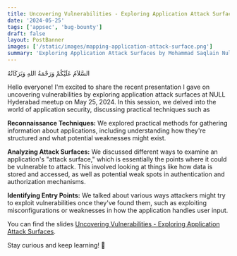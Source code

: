 ```yaml
---
title: Uncovering Vulnerabilities - Exploring Application Attack Surfaces
date: '2024-05-25'
tags: ['appsec', 'bug-bounty']
draft: false
layout: PostBanner
images: ['/static/images/mapping-application-attack-surface.png']
summary: 'Exploring Application Attack Surfaces by Mohammad Saqlain Null Hyderabad - Salesforce.'
---
```



السَّلاَمُ عَلَيْكُمْ وَرَحْمَةُ اللهِ وَبَرَكَاتُهُ

Hello everyone! I'm excited to share the recent presentation I gave on uncovering vulnerabilities by exploring application attack surfaces at NULL Hyderabad meetup on May 25, 2024. In this session, we delved into the world of application security, discussing practical techniques such as

**Reconnaissance Techniques:** We explored practical methods for gathering information about applications, including understanding how they're structured and what potential weaknesses might exist.

**Analyzing Attack Surfaces:** We discussed different ways to examine an application's "attack surface," which is essentially the points where it could be vulnerable to attack. This involved looking at things like how data is stored and accessed, as well as potential weak spots in authentication and authorization mechanisms.

**Identifying Entry Points:** We talked about various ways attackers might try to exploit vulnerabilities once they've found them, such as exploiting misconfigurations or weaknesses in how the application handles user input.

You can find the slides [Uncovering Vulnerabilities - Exploring Application Attack Surfaces](https://www.canva.com/design/DAGFwVGZJcQ/0Q0nq8M1S-uckE382O7d_w/edit?utm_content=DAGFwVGZJcQ&utm_campaign=designshare&utm_medium=link2&utm_source=sharebutton).

Stay curious and keep learning! 🙌
